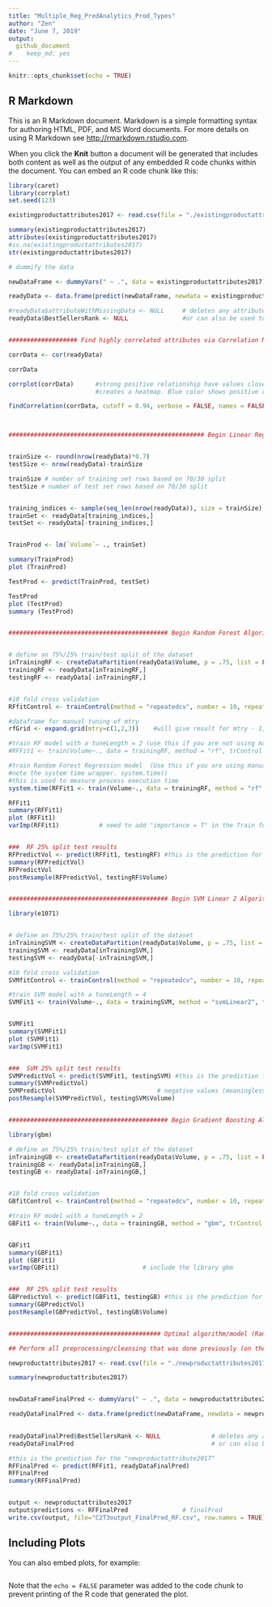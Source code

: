 ```yaml
---
title: "Multiple_Reg_PredAnalytics_Prod_Types"
author: "Zen"
date: "June 7, 2019"
output: 
  github_document
#    keep_md: yes
---
```


```r
knitr::opts_chunk$set(echo = TRUE)
```

## R Markdown

This is an R Markdown document. Markdown is a simple formatting syntax for authoring HTML, PDF, and MS Word documents. For more details on using R Markdown see <http://rmarkdown.rstudio.com>.

When you click the **Knit** button a document will be generated that includes both content as well as the output of any embedded R code chunks within the document. You can embed an R code chunk like this:

```r


library(caret)
library(corrplot)
set.seed(123) 

existingproductattributes2017 <- read.csv(file = "./existingproductattributes2017.csv", header = TRUE)

summary(existingproductattributes2017)
attributes(existingproductattributes2017)
#is.na(existingproductattributes2017)
str(existingproductattributes2017)

# dummify the data

newDataFrame <- dummyVars(" ~ .", data = existingproductattributes2017)           

readyData <- data.frame(predict(newDataFrame, newdata = existingproductattributes2017))  

#readyData$attributeWithMissingData <- NULL     # deletes any attributes that has missing information (missing data represented by "NA" - substitute "attributeWithMissingData" with the actual column that has missing data) 
readyData$BestSellersRank <- NULL               #or can also be used to delete highly correlated attributes after identifying those attributes


################### Find highly correlated attributes via Correlation Matrix ########################## 

corrData <- cor(readyData)          

corrData

corrplot(corrData)      #strong positive relationship have values closer to 1 and strong negative    relationship will have values closer to -1
                        #creates a heatmap. Blue color shows positive relationship while red shows negative relationships

findCorrelation(corrData, cutoff = 0.94, verbose = FALSE, names = FALSE, exact = TRUE)   #finds highly correlated (based on your input) paired attributes



###################################################### Begin Linear Regression Training and Testing ###################################


trainSize <- round(nrow(readyData)*0.7)
testSize <- nrow(readyData)-trainSize

trainSize # number of training set rows based on 70/30 split
testSize # number of test set rows based on 70/30 split


training_indices <- sample(seq_len(nrow(readyData)), size = trainSize)
trainSet <- readyData[training_indices,]
testSet <- readyData[-training_indices,]


TrainProd <- lm(`Volume`~ ., trainSet)

summary(TrainProd)
plot (TrainProd)

TestProd <- predict(TrainProd, testSet)

TestProd
plot (TestProd)
summary (TestProd)


############################################ Begin Random Forest Algorithm ##############################################


# define an 75%/25% train/test split of the dataset
inTrainingRF <- createDataPartition(readyData$Volume, p = .75, list = FALSE)
trainingRF <- readyData[inTrainingRF,]
testingRF <- readyData[-inTrainingRF,]


#10 fold cross validation
RFfitControl <- trainControl(method = "repeatedcv", number = 10, repeats = 3)   # repeated cross-validation, 10-fold cross-validation and repeats once

#dataframe for manual tuning of mtry
rfGrid <- expand.grid(mtry=c(1,2,3))    #will give result for mtry - 1, 2 and 3 rows 

#train RF model with a tuneLength = 2 (use this if you are not using manual tuning with mtry)
#RFFit1 <- train(Volume~., data = trainingRF, method = "rf", trControl = RFfitControl, tuneLength = 4)

#train Random Forest Regression model  (Use this if you are using manual tuning with mtry)
#note the system time wrapper. system.time()
#this is used to measure process execution time 
system.time(RFFit1 <- train(Volume~., data = trainingRF, method = "rf", trControl=RFfitControl, tuneGrid=rfGrid, importance = T)) 

RFFit1
summary(RFFit1)
plot (RFFit1)
varImp(RFFit1)           # need to add "importance = T" in the Train function (see a few lines above)


###  RF 25% split test results
RFPredictVol <- predict(RFFit1, testingRF) #this is the prediction for the 25% of the CompleteResponses.csv dataset
summary(RFPredictVol)
RFPredictVol
postResample(RFPredictVol, testingRF$Volume)  


############################################ Begin SVM Linear 2 Algorithm ##############################################

library(e1071)


# define an 75%/25% train/test split of the dataset
inTrainingSVM <- createDataPartition(readyData$Volume, p = .75, list = FALSE)
trainingSVM <- readyData[inTrainingSVM,]
testingSVM <- readyData[-inTrainingSVM,]

#10 fold cross validation
SVMfitControl <- trainControl(method = "repeatedcv", number = 10, repeats = 3)   # repeated cross-validation, 10-fold cross-validation and repeats once

#train SVM model with a tuneLength = 4
SVMFit1 <- train(Volume~., data = trainingSVM, method = "svmLinear2", trControl = SVMfitControl, tuneLength = 4)


SVMFit1
summary(SVMFit1)
plot (SVMFit1)
varImp(SVMFit1)


###  SVM 25% split test results
SVMPredictVol <- predict(SVMFit1, testingSVM) #this is the prediction for the 25% of the CompleteResponses.csv dataset
summary(SVMPredictVol)
SVMPredictVol                            # negative values (meaningless or n/a values) - disqualify this algorithm as a possible contender
postResample(SVMPredictVol, testingSVM$Volume)  


############################################ Begin Gradient Boosting Algorithm ##############################################

library(gbm)

# define an 75%/25% train/test split of the dataset
inTrainingGB <- createDataPartition(readyData$Volume, p = .75, list = FALSE)
trainingGB <- readyData[inTrainingGB,]
testingGB <- readyData[-inTrainingGB,]


#10 fold cross validation
GBfitControl <- trainControl(method = "repeatedcv", number = 10, repeats = 3)   # repeated cross-validation, 10-fold cross-validation and repeats once

#train RF model with a tuneLength = 2
GBFit1 <- train(Volume~., data = trainingGB, method = "gbm", trControl = GBfitControl, tuneLength = 3)    


GBFit1
summary(GBFit1)
plot (GBFit1)
varImp(GBFit1)                       # include the library gbm


###  RF 25% split test results
GBPredictVol <- predict(GBFit1, testingGB) #this is the prediction for the 25% of the CompleteResponses.csv dataset
summary(GBPredictVol)
postResample(GBPredictVol, testingGB$Volume)  


########################################## Optimal algorithm/model (Random Forest) above and predict on the "newproductsattribute2017" dataset ##########################

## Perform all preprocessing/cleansing that was done previously (on the orig. dataset) on this new predicting dataset

newproductattributes2017 <- read.csv(file = "./newproductattributes2017.csv", header = TRUE)

summary(newproductattributes2017)


newDataFrameFinalPred <- dummyVars(" ~ .", data = newproductattributes2017)         

readyDataFinalPred <- data.frame(predict(newDataFrame, newdata = newproductattributes2017))  

                                                          
readyDataFinalPred$BestSellersRank <- NULL     			# deletes any attributes that has missing information (missing data represented by "NA")           
readyDataFinalPred										# or can also be used to delete highly correlated attributes after identifying those attributes

#this is the prediction for the "newproductattribute2017" 
RFFinalPred <- predict(RFFit1, readyDataFinalPred)
RFFinalPred
summary(RFFinalPred)


output <- newproductattributes2017
output$predictions <- RFFinalPred               # finalPred
write.csv(output, file="C2T3output_FinalPred_RF.csv", row.names = TRUE)


```

## Including Plots

You can also embed plots, for example:

```r

```

Note that the `echo = FALSE` parameter was added to the code chunk to prevent printing of the R code that generated the plot.
